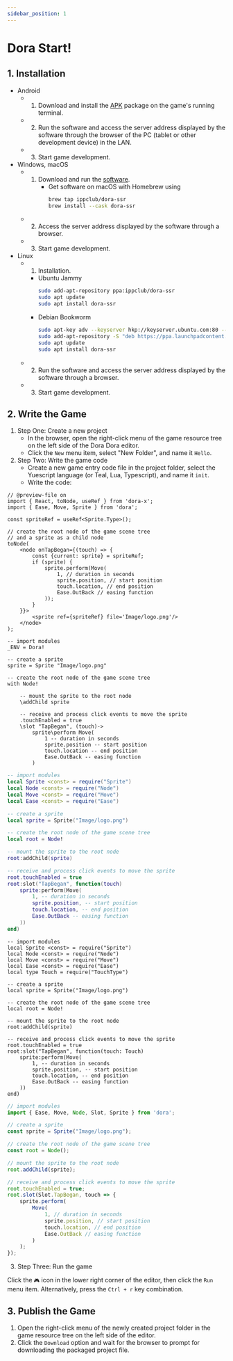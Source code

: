 ```yaml
---
sidebar_position: 1
---
```



# Dora Start!

## 1. Installation

- Android
  - 1. Download and install the [APK](https://github.com/ippclub/Dora-SSR/releases/latest) package on the game's running terminal.
  - 2. Run the software and access the server address displayed by the software through the browser of the PC (tablet or other development device) in the LAN.
  - 3. Start game development.
- Windows, macOS
  - 1. Download and run the [software](https://github.com/ippclub/Dora-SSR/releases/latest).
       - Get software on macOS with Homebrew using
          ```sh
          brew tap ippclub/dora-ssr
          brew install --cask dora-ssr
          ```
  - 2. Access the server address displayed by the software through a browser.
  - 3. Start game development.
- Linux
  - 1. Installation.
    - Ubuntu Jammy
      ```sh
      sudo add-apt-repository ppa:ippclub/dora-ssr
      sudo apt update
      sudo apt install dora-ssr
      ```
    - Debian Bookworm
      ```sh
      sudo apt-key adv --keyserver hkp://keyserver.ubuntu.com:80 --recv-keys 9C7705BF
      sudo add-apt-repository -S "deb https://ppa.launchpadcontent.net/ippclub/dora-ssr/ubuntu jammy main"
      sudo apt update
      sudo apt install dora-ssr
      ```
  - 2. Run the software and access the server address displayed by the software through a browser.
  - 3. Start game development.

## 2. Write the Game

1. Step One: Create a new project
   - In the browser, open the right-click menu of the game resource tree on the left side of the Dora Dora editor.
   - Click the `New` menu item, select "New Folder", and name it `Hello`.
2. Step Two: Write the game code
   - Create a new game entry code file in the project folder, select the Yuescript language (or Teal, Lua, Typescript), and name it `init`.
   - Write the code:

<Tabs>
<TabItem value="tsx" label="TSX">

```tsx title="Hello/init.tsx"
// @preview-file on
import { React, toNode, useRef } from 'dora-x';
import { Ease, Move, Sprite } from 'dora';

const spriteRef = useRef<Sprite.Type>();

// create the root node of the game scene tree
// and a sprite as a child node
toNode(
	<node onTapBegan={(touch) => {
		const {current: sprite} = spriteRef;
		if (sprite) {
			sprite.perform(Move(
				1, // duration in seconds
				sprite.position, // start position
				touch.location, // end position
				Ease.OutBack // easing function
			));
		}
	}}>
		<sprite ref={spriteRef} file='Image/logo.png'/>
	</node>
);
```

</TabItem>
<TabItem value="yue" label="Yuescript">

```yue title="Hello/init.yue"
-- import modules
_ENV = Dora!

-- create a sprite
sprite = Sprite "Image/logo.png"

-- create the root node of the game scene tree
with Node!

	-- mount the sprite to the root node
	\addChild sprite

	-- receive and process click events to move the sprite
	.touchEnabled = true
	\slot "TapBegan", (touch)->
		sprite\perform Move(
			1 -- duration in seconds
			sprite.position -- start position
			touch.location -- end position
			Ease.OutBack -- easing function
		)
```

</TabItem>
<TabItem value="lua" label="Lua">

```lua title="Hello/init.lua"
-- import modules
local Sprite <const> = require("Sprite")
local Node <const> = require("Node")
local Move <const> = require("Move")
local Ease <const> = require("Ease")

-- create a sprite
local sprite = Sprite("Image/logo.png")

-- create the root node of the game scene tree
local root = Node!

-- mount the sprite to the root node
root:addChild(sprite)

-- receive and process click events to move the sprite
root.touchEnabled = true
root:slot("TapBegan", function(touch)
	sprite:perform(Move(
		1, -- duration in seconds
		sprite.position, -- start position
		touch.location, -- end position
		Ease.OutBack -- easing function
	))
end)
```

</TabItem>
<TabItem value="tl" label="Teal">

```tl title="Hello/init.tl"
-- import modules
local Sprite <const> = require("Sprite")
local Node <const> = require("Node")
local Move <const> = require("Move")
local Ease <const> = require("Ease")
local type Touch = require("TouchType")

-- create a sprite
local sprite = Sprite("Image/logo.png")

-- create the root node of the game scene tree
local root = Node!

-- mount the sprite to the root node
root:addChild(sprite)

-- receive and process click events to move the sprite
root.touchEnabled = true
root:slot("TapBegan", function(touch: Touch)
	sprite:perform(Move(
		1, -- duration in seconds
		sprite.position, -- start position
		touch.location, -- end position
		Ease.OutBack -- easing function
	))
end)
```

</TabItem>
<TabItem value="ts" label="Typescript">

```ts title="Hello/init.ts"
// import modules
import { Ease, Move, Node, Slot, Sprite } from 'dora';

// create a sprite
const sprite = Sprite("Image/logo.png");

// create the root node of the game scene tree
const root = Node();

// mount the sprite to the root node
root.addChild(sprite);

// receive and process click events to move the sprite
root.touchEnabled = true;
root.slot(Slot.TapBegan, touch => {
	sprite.perform(
		Move(
			1, // duration in seconds
			sprite.position, // start position
			touch.location, // end position
			Ease.OutBack // easing function
		)
	);
});
```

</TabItem>
</Tabs>

3. Step Three: Run the game

Click the `🎮` icon in the lower right corner of the editor, then click the `Run` menu item. Alternatively, press the `Ctrl + r` key combination.

## 3. Publish the Game

1. Open the right-click menu of the newly created project folder in the game resource tree on the left side of the editor.
2. Click the `Download` option and wait for the browser to prompt for downloading the packaged project file.
